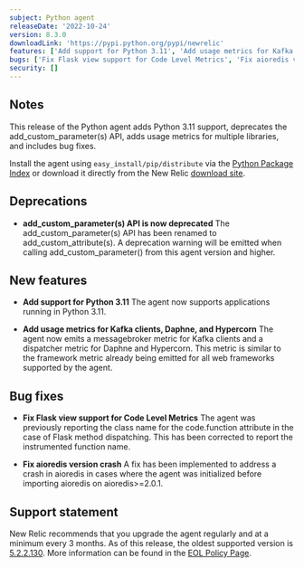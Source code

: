```yaml
---
subject: Python agent
releaseDate: '2022-10-24'
version: 8.3.0
downloadLink: 'https://pypi.python.org/pypi/newrelic'
features: ['Add support for Python 3.11', 'Add usage metrics for Kafka clients, Daphne, and Hypercorn']
bugs: ['Fix Flask view support for Code Level Metrics', 'Fix aioredis version crash']
security: []
---
```


## Notes

This release of the Python agent adds Python 3.11 support, deprecates the add_custom_parameter(s) API, adds usage metrics for multiple libraries, and includes bug fixes.

Install the agent using `easy_install/pip/distribute` via the [Python Package Index](https://pypi.python.org/pypi/newrelic) or download it directly from the New Relic [download site](https://download.newrelic.com/python_agent/release).

## Deprecations

* **add_custom_parameter(s) API is now deprecated**
  The add_custom_parameter(s) API has been renamed to add_custom_attribute(s). A deprecation warning will be emitted when calling add_custom_parameter() from this agent version and higher.

## New features

* **Add support for Python 3.11**
  The agent now supports applications running in Python 3.11.

* **Add usage metrics for Kafka clients, Daphne, and Hypercorn**
  The agent now emits a messagebroker metric for Kafka clients and a dispatcher metric for Daphne and Hypercorn. This metric is similar to the framework metric already being emitted for all web frameworks supported by the agent.

## Bug fixes

* **Fix Flask view support for Code Level Metrics**
  The agent was previously reporting the class name for the code.function attribute in the case of Flask method dispatching. This has been corrected to report the instrumented function name.

* **Fix aioredis version crash**
  A fix has been implemented to address a crash in aioredis in cases where the agent was initialized before importing aioredis on aioredis>=2.0.1.

## Support statement

New Relic recommends that you upgrade the agent regularly and at a minimum every 3 months. As of this release, the oldest supported version is [5.2.2.130](https://docs.newrelic.com/docs/release-notes/agent-release-notes/python-release-notes/python-agent-522130). More information can be found in the [EOL Policy Page](https://docs.newrelic.com/docs/apm/agents/python-agent/getting-started/python-agent-eol-policy/).
